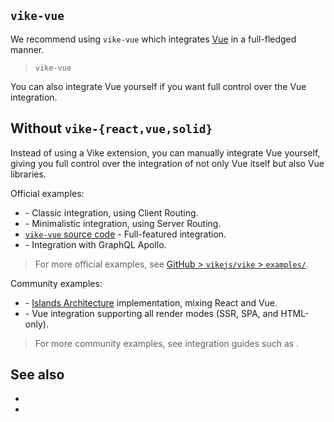 
## `vike-vue`

We recommend using <Link href="/extensions">`vike-vue`</Link> which integrates [Vue](https://vuejs.org) in a full-fledged manner.

> <UseBati>`vike-vue`</UseBati>

You can also <Link href="#without-vike-extension">integrate Vue yourself</Link> if you want full control over the Vue integration.


## Without `vike-{react,vue,solid}`

Instead of using a Vike extension, you can manually integrate Vue yourself, giving you full control over the integration of not only Vue itself but also Vue libraries.

Official examples:
 - <Link href="/boilerplates/boilerplate-vue-ts" /> - Classic integration, using <Link href="/client-routing">Client Routing</Link>.
 - <Link href="/examples/vue-minimal" /> - Minimalistic integration, using <Link href="/server-routing">Server Routing</Link>.
 - [`vike-vue` source code](https://github.com/vikejs/vike-vue/tree/main/packages/vike-vue) - Full-featured integration.
 - <Link href="/examples/graphql-apollo-vue" /> - Integration with GraphQL Apollo.

> For more official examples, see [GitHub > `vikejs/vike` > `examples/`](https://github.com/vikejs/vike/tree/main/examples).

Community examples:
 - <Example timestamp="2023.12" repo="luisfloat/vike-island-example" /> - [Islands Architecture](https://jasonformat.com/islands-architecture/) implementation, mixing React and Vue.
 - <Example timestamp="2022.08" repo="AaronBeaudoin/vite-plugin-ssr-example" /> - Vue integration supporting all <Link href="/render-modes">render modes</Link> (SSR, SPA, and HTML-only).

> For more community examples, see integration guides such as <Link href="/vue-query" />.


## See also

 - <Link href="/react" />
 - <Link href="/solid" />
